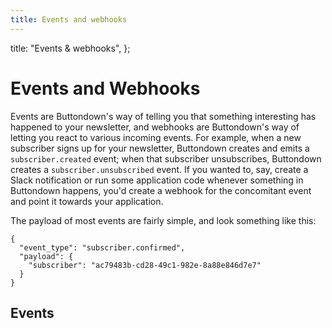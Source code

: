 ```yaml
---
title: Events and webhooks
---
```



  title: "Events & webhooks",
};

# Events and Webhooks

Events are Buttondown's way of telling you that something interesting has happened to your newsletter, and webhooks are Buttondown's
way of letting you react to various incoming events. For example, when a new subscriber signs up for your newsletter, Buttondown creates
and emits a `subscriber.created` event; when that subscriber unsubscribes, Buttondown creates a `subscriber.unsubscribed` event. If you wanted
to, say, create a Slack notification or run some application code whenever something in Buttondown happens, you'd create a webhook for the concomitant
event and point it towards your application.

The payload of most events are fairly simple, and look something like this:

    {
      "event_type": "subscriber.confirmed",
      "payload": {
        "subscriber": "ac79483b-cd28-49c1-982e-8a88e846d7e7"
      }
    }

## Events

<Table
  columns={[{ title: "Event type", key: "name" }, { title: "description" }]}
  content={EVENT_TYPES}
/>

